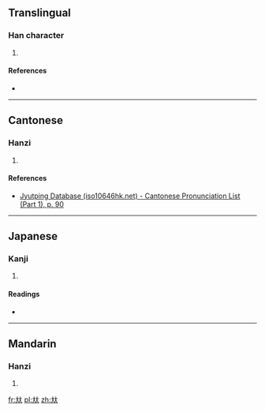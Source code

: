 ==Translingual==

===Han character===
{{Han char|rn=37|rad=大|as=03|sn=6|four=|canj=大大 (KK), X大大 (XKK)|ids=⿰[[大]]大}}

# {{defn|Han|sort=大03}}

====References====
* {{Han ref|kx=0249.140|dkj=05850|dj=0509.050|hdz=10527.030|uh=5936|ud=22838}}

----

==Cantonese==

===Hanzi===
{{yue-hanzi|jyut=[[bei2]]|y=bei2}}

# {{defn|lang=yue|sort=大03}}

====References====
* [http://www.iso10646hk.net/jp/document/download.jsp Jyutping Database (iso10646hk.net) - Cantonese Pronunciation List (Part 1), p. 90]

----

==Japanese==

===Kanji===
{{ja-kanji|grade=|rs=大03}}

# {{defn|lang=ja|sort=大03}}

====Readings====
* {{ja-readings|on=[[ひ]] (hi)|kun=[[くらあべる]] (kuraaberu)}}

----

==Mandarin==

===Hanzi===
{{cmn-hanzi|pin=[[bǐ]] ([[bi3]])|wg=pi<sup>3</sup>}}

# {{defn|lang=cmn|sort=大03}}

[[fr:夶]]
[[pl:夶]]
[[zh:夶]]